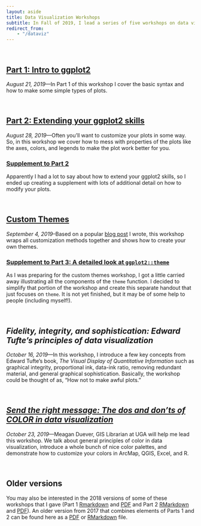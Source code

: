 ```yaml
---
layout: aside
title: Data Visualization Workshops
subtitle: In Fall of 2019, I lead a series of five workshops on data visualization. This page houses the handouts and materials for those workshops.
redirect_from: 
    - "/dataviz"
---
```


<br/>
<!-- These R-workshops is duplicated in pages/r-workshops -->

## [Part 1: Intro to ggplot2](/downloads/190821-intro_to_ggplot2.html)

*August 21, 2019*---In Part 1 of this workshop I cover the basic syntax and how to make some simple types of plots. 


<br/>

## [Part 2: Extending your ggplot2 skills](/downloads/190828-ggplot2_intermediate.html)

*August 28, 2019*---Often you'll want to customize your plots in some way. So, in this workshop we cover how to mess with properties of the plots like the axes, colors, and legends to make the plot work better for you. 


### [Supplement to Part 2](/downloads/190828-ggplot2_supplement.html)

Apparently I had a lot to say about how to extend your ggplot2 skills, so I ended up creating a supplement with lots of additional detail on how to modify your plots.

<br/>

## [Custom Themes](/downloads/190904-ggplot2_custom_themes.html)

*September 4, 2019*--Based on a popular [blog post](/blog/custom-themes-in-ggplot2) I wrote, this workshop wraps all customization methods together and shows how to create your own themes.

### [Supplement to Part 3: A detailed look at `ggplot2::theme`](/downloads/190904-ggplot2_theme.html)

As I was preparing for the custom themes workshop, I got a little carried away illustrating all the components of the `theme` function. I decided to simplify that portion of the workshop and create this separate handout that just focuses on `theme`. It is not yet finished, but it may be of some help to people (including myself!).

<br/>

## *Fidelity, integrity, and sophistication: Edward Tufte’s principles of data visualization*

*October 16, 2019*---In this workshop, I introduce a few key concepts from Edward Tufte's book, *The Visual Display of Quantitative Information* such as graphical integrity, proportional ink, data-ink ratio, removing redundant material, and general graphical sophistication. Basically, the workshop could be thought of as, "How not to make awful plots."

<br/>

## [*Send the right message: The dos and don’ts of COLOR in data visualization*](/downloads/191023-color.pdf)

*October 23, 2019*---Meagan Duever, GIS Librarian at UGA will help me lead this workshop. We talk about general principles of color in data visualization, introduce a whole bunch of nice color palettes, and demonstrate how to customize your colors in ArcMap, QGIS, Excel, and R.

<br/>

## Older versions

You may also be interested in the 2018 versions of some of these workshops that I gave (Part 1 [Rmarkdown](/downloads/180216-ggplot2-part1.html) and [PDF](/downloads/180216-ggplot2-part1.pdf) and Part 2 [RMarkdown](/downloads/180223-ggplot2-part2.html) and [PDF](/downloads/180223-ggplot2-part2.pdf)). An older version from 2017 that combines elements of Parts 1 and 2 can be found here as a [PDF](/downloads/171012-ggplot2_handout.pdf) or [RMarkdown](/downloads/171012-ggplot2.html) file.